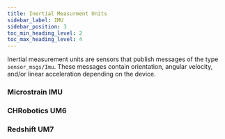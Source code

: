 ```yaml
---
title: Inertial Measurment Units
sidebar_label: IMU
sidebar_position: 3
toc_min_heading_level: 2
toc_max_heading_level: 4
---
```


Inertial measurement units are sensors that publish messages of the type `sensor_msgs/Imu`. These messages contain orientation, angular velocity, and/or linear acceleration depending on the device.

### Microstrain IMU
<MicrostrainIMU/>

### CHRobotics UM6
<CHRoboticsUM6/>

### Redshift UM7
<RedShiftUM7/>
